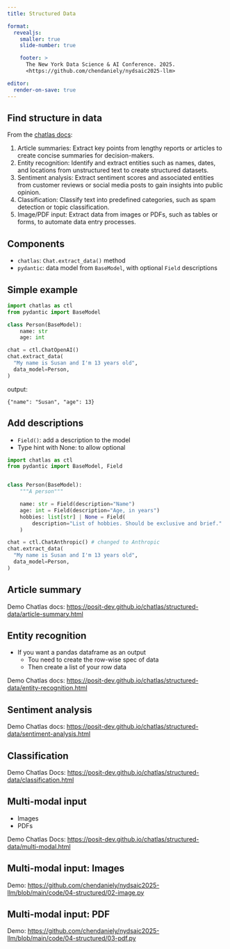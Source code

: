 ```yaml
---
title: Structured Data

format:
  revealjs:
    smaller: true
    slide-number: true

    footer: >
      The New York Data Science & AI Conference. 2025.
      <https://github.com/chendaniely/nydsaic2025-llm>

editor:
  render-on-save: true
---
```


## Find structure in data

From the [chatlas docs](https://posit-dev.github.io/chatlas/get-started/structured-data.html):

1. Article summaries: Extract key points from lengthy reports or articles to create concise summaries for decision-makers.
2. Entity recognition: Identify and extract entities such as names, dates, and locations from unstructured text to create structured datasets.
3. Sentiment analysis: Extract sentiment scores and associated entities from customer reviews or social media posts to gain insights into public opinion.
4. Classification: Classify text into predefined categories, such as spam detection or topic classification.
5. Image/PDF input: Extract data from images or PDFs, such as tables or forms, to automate data entry processes.

## Components

- `chatlas`: `Chat.extract_data()` method
- `pydantic`: data model from `BaseModel`, with optional `Field` descriptions

## Simple example

```python
import chatlas as ctl
from pydantic import BaseModel

class Person(BaseModel):
    name: str
    age: int

chat = ctl.ChatOpenAI()
chat.extract_data(
  "My name is Susan and I'm 13 years old",
  data_model=Person,
)
```

output:

```
{"name": "Susan", "age": 13}
```

## Add descriptions

- `Field()`: add a description to the model
- Type hint with None: to allow optional

```python
import chatlas as ctl
from pydantic import BaseModel, Field


class Person(BaseModel):
    """A person"""

    name: str = Field(description="Name")
    age: int = Field(description="Age, in years")
    hobbies: list[str] | None = Field(
        description="List of hobbies. Should be exclusive and brief."
    )

chat = ctl.ChatAnthropic() # changed to Anthropic
chat.extract_data(
  "My name is Susan and I'm 13 years old",
  data_model=Person,
)
```
## Article summary

Demo Chatlas docs: <https://posit-dev.github.io/chatlas/structured-data/article-summary.html>

## Entity recognition

- If you want a pandas dataframe as an output
  - Tou need to create the row-wise spec of data
  - Then create a list of your row data

Demo Chatlas docs: <https://posit-dev.github.io/chatlas/structured-data/entity-recognition.html>

## Sentiment analysis

Demo Chatlas docs: <https://posit-dev.github.io/chatlas/structured-data/sentiment-analysis.html>

## Classification

Demo Chatlas Docs: <https://posit-dev.github.io/chatlas/structured-data/classification.html>

## Multi-modal input

- Images
- PDFs

Demo Chatlas Docs: <https://posit-dev.github.io/chatlas/structured-data/multi-modal.html>

## Multi-modal input: Images

Demo: <https://github.com/chendaniely/nydsaic2025-llm/blob/main/code/04-structured/02-image.py>

## Multi-modal input: PDF

Demo: <https://github.com/chendaniely/nydsaic2025-llm/blob/main/code/04-structured/03-pdf.py>
